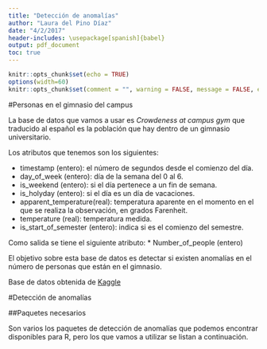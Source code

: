 ```yaml
---
title: "Detección de anomalías"
author: "Laura del Pino Díaz"
date: "4/2/2017"
header-includes: \usepackage[spanish]{babel}
output: pdf_document
toc: true
---
```


```r
knitr::opts_chunk$set(echo = TRUE)
options(width=60)
knitr::opts_chunk$set(comment = "", warning = FALSE, message = FALSE, echo = TRUE, tidy = TRUE, size="small")
```
\newpage
#Personas en el gimnasio del campus

La base de datos que vamos a usar es _Crowdeness at campus gym_ que traducido al español es la población que hay dentro de un gimnasio universitario. 

Los atributos que tenemos son los siguientes:

* timestamp  (entero): el número de segundos desde el comienzo del día. 
* day_of_week (entero): día de la semana del 0 al 6.
* is_weekend (entero): si el día pertenece a un fin de semana. 
* is_holyday (entero): si el día es un día de vacaciones.
* apparent_temperature(real): temperatura aparente en el momento en el que se realiza la observación, en grados Farenheit.
* temperature (real): temperatura medida.
* is_start_of_semester (entero): indica si es el comienzo del semestre. 

Como salida se tiene el siguiente atributo:
* Number_of_people (entero)

El objetivo sobre esta base de datos es detectar si existen anomalías en el número de personas que están en el gimnasio.

Base de datos obtenida de [Kaggle](https://www.kaggle.com/nsrose7224/crowdedness-at-the-campus-gym) 

\newpage
#Detección de anomalías

##Paquetes necesarios 

Son varios los paquetes de detección de anomalías que podemos encontrar disponibles para R, pero los que vamos a utilizar se listan a continuación. 
```r

```
